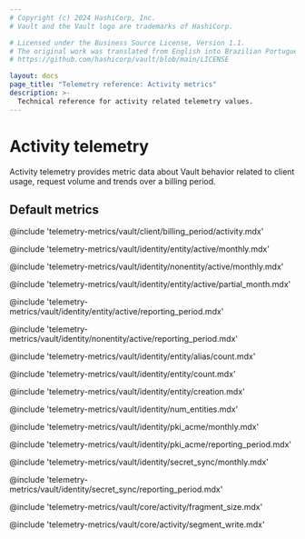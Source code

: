 ```yaml
---
# Copyright (c) 2024 HashiCorp, Inc.
# Vault and the Vault logo are trademarks of HashiCorp.

# Licensed under the Business Source License, Version 1.1.
# The original work was translated from English into Brazilian Portuguese.
# https://github.com/hashicorp/vault/blob/main/LICENSE

layout: docs
page_title: "Telemetry reference: Activity metrics"
description: >-
  Technical reference for activity related telemetry values.
---
```


# Activity telemetry

Activity telemetry provides metric data about Vault behavior related to client
usage, request volume and trends over a billing period.

## Default metrics

@include 'telemetry-metrics/vault/client/billing_period/activity.mdx'

@include 'telemetry-metrics/vault/identity/entity/active/monthly.mdx'

@include 'telemetry-metrics/vault/identity/nonentity/active/monthly.mdx'

@include 'telemetry-metrics/vault/identity/entity/active/partial_month.mdx'

@include 'telemetry-metrics/vault/identity/entity/active/reporting_period.mdx'

@include 'telemetry-metrics/vault/identity/nonentity/active/reporting_period.mdx'

@include 'telemetry-metrics/vault/identity/entity/alias/count.mdx'

@include 'telemetry-metrics/vault/identity/entity/count.mdx'

@include 'telemetry-metrics/vault/identity/entity/creation.mdx'

@include 'telemetry-metrics/vault/identity/num_entities.mdx'

@include 'telemetry-metrics/vault/identity/pki_acme/monthly.mdx'

@include 'telemetry-metrics/vault/identity/pki_acme/reporting_period.mdx'

@include 'telemetry-metrics/vault/identity/secret_sync/monthly.mdx'

@include 'telemetry-metrics/vault/identity/secret_sync/reporting_period.mdx'

@include 'telemetry-metrics/vault/core/activity/fragment_size.mdx'

@include 'telemetry-metrics/vault/core/activity/segment_write.mdx'
